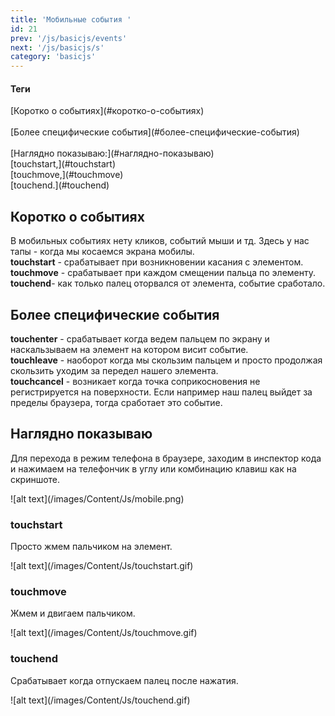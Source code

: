 ```yaml
---
title: 'Мобильные события '
id: 21
prev: '/js/basicjs/events'
next: '/js/basicjs/s'
category: 'basicjs'
---
```


#### Теги
<div className = 'tag_js'>[Коротко о событиях](#коротко-о-событиях)</div> <br/>
<div className = 'tag_js'>[Более специфические события](#более-специфические-события)</div> <br/>
<div className = 'tag_js'>[Наглядно показываю:](#наглядно-показываю)</div> 
<div className = 'mini_tag_js'>[touchstart,](#touchstart)</div> 
<div className = 'mini_tag_js'>[touchmove,](#touchmove)</div> 
<div className = 'mini_tag_js'>[touchend.](#touchend)</div> 



## Коротко о событиях ##
В мобильных событиях нету кликов, событий мыши и тд. Здесь у нас тапы - когда мы косаемся экрана мобилы.<br/>
<b>touchstart</b> - срабатывает при возникновении касания с элементом.<br/>
<b>touchmove</b> - срабатывает при каждом смещении пальца по элементу.<br/>
<b>touchend</b>- как только палец оторвался от элемента, событие сработало.<br/>
## Более специфические события ##
<b>touchenter</b> - срабатывает когда ведем пальцем по экрану и наскальзываем на элемент на котором висит событие.<br/>
<b>touchleave</b> - наоборот когда мы скользим пальцем и просто продолжая скользить уходим за передел нашего элемента.<br/>
<b>touchcancel</b> - возникает когда точка соприкосновения не регистрируется на поверхности. Если например наш палец выйдет за пределы браузера, тогда сработает это событие.<br/>
## Наглядно показываю ##
Для перехода в режим телефона в браузере, заходим в инспектор кода и нажимаем на телефончик в углу или комбинацию клавиш как на скриншоте.

<div className='container-img'> <span className="img"> ![alt text](/images/Content/Js/mobile.png) </span></div>

### touchstart ###
Просто жмем пальчиком на элемент.

<div className='container-img'> <span className="img"> ![alt text](/images/Content/Js/touchstart.gif) </span></div>

### touchmove ###
Жмем и двигаем пальчиком.

<div className='container-img'> <span className="img"> ![alt text](/images/Content/Js/touchmove.gif) </span></div>

### touchend ###
Срабатывает когда отпускаем палец после нажатия. 

<div className='container-img'> <span className="img"> ![alt text](/images/Content/Js/touchend.gif) </span></div>
